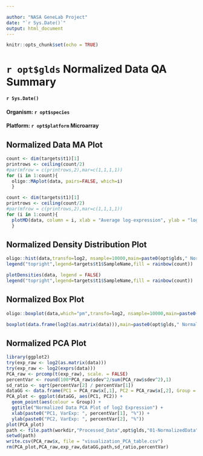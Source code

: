 ```yaml
---

author: "NASA GeneLab Project"
date: "`r Sys.Date()`"
output: html_document
---
```


```r
knitr::opts_chunk$set(echo = TRUE)
```
# `r opt$glds` Normalized Data QA Summary
#### `r Sys.Date()`
#### Organism: `r opt$species`
#### Platform: `r opt$platform` Microarray

## Normalized Data MA Plot
```r
count <- dim(targets$t1)[1]
printrows <- ceiling(count/2)
#par(mfrow = c(printrows,2),mar=c(1,1,1,1))
for (i in 1:count){
  oligo::MAplot(data, pairs=FALSE, which=i)
  }
```
```r
count <- dim(targets$t1)[1]
printrows <- ceiling(count/2)
#par(mfrow = c(printrows,2),mar=c(1,1,1,1))
for (i in 1:count){
  plotMD(data, column = i, xlab = "Average log-expression", ylab = "log-fold-change", main = colnames(data)[i])
  }
```

## Normalized Density Distribution Plot
```r
oligo::hist(data,transfo=log2, nsample=10000,main=paste0(opt$glds," Normalized Intensity Distributions"),xlab="Intentisty",ylab="Density",col=rainbow(count),lty=1)
legend("topright",legend=targets$t1$SampleName,fill = rainbow(count))
```
```r
plotDensities(data, legend = FALSE)
legend("topright",legend=targets$t1$SampleName,fill = rainbow(count))
```

## Normalized Box Plot
```r
oligo::boxplot(data,which="pm",transfo=log2, nsample=10000,main=paste0(opt$glds," Normalized Intensities"), las=2,outline=FALSE,ylab = "log2 Intensities",names=targets$t1$SampleName)
```
```r
boxplot(data.frame(log2(as.matrix(data))),main=paste0(opt$glds," Normalized Intensities"), las=2,outline=FALSE)
```

## Normalized PCA Plot
```r
library(ggplot2)
try(exp_raw <- log2(as.matrix(data)))
try(exp_raw <- log2(exprs(data)))
PCA_raw <- prcomp(t(exp_raw), scale. = FALSE)
percentVar <- round(100*PCA_raw$sdev^2/sum(PCA_raw$sdev^2),1)
sd_ratio <- sqrt(percentVar[2] / percentVar[1])
dataGG <- data.frame(PC1 = PCA_raw$x[,1], PC2 = PCA_raw$x[,2], Group = targets$t1$Group)
PCA_plot <- ggplot(dataGG, aes(PC1, PC2)) +
  geom_point(aes(colour = Group)) +
  ggtitle("Normalized Data PCA Plot of log2 Expression") +
  xlab(paste0("PC1, VarExp: ", percentVar[1], "%")) +
  ylab(paste0("PC2, VarExp: ", percentVar[2], "%"))
plot(PCA_plot)
path <- file.path(workdir,"Processed_Data",opt$glds,"01-NormalizedData")
setwd(path)
write.csv(PCA_raw$x, file = "visualization_PCA_table.csv")
rm(PCA_plot,PCA_raw,exp_raw,dataGG,path,sd_ratio,percentVar)
```

